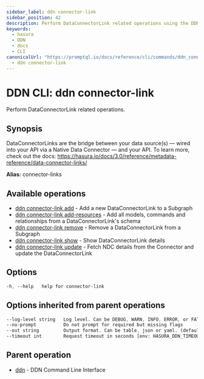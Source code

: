 ```yaml
---
sidebar_label: ddn connector-link
sidebar_position: 42
description: Perform DataConnectorLink related operations using the DDN CLI
keywords:
  - hasura
  - DDN
  - docs
  - CLI
canonicalUrl: "https://promptql.io/docs/reference/cli/commands/ddn_connector-link"
  - ddn connector-link
---
```


# DDN CLI: ddn connector-link

Perform DataConnectorLink related operations.

## Synopsis

DataConnectorLinks are the bridge between your data source(s) — wired into your API via a Native Data Connector — and your API. To learn more, check out the docs: https://hasura.io/docs/3.0/reference/metadata-reference/data-connector-links/

**Alias:** connector-links

## Available operations

- [ddn connector-link add](/reference/cli/commands/ddn_connector-link_add) - Add a new DataConnectorLink to a Subgraph
- [ddn connector-link add-resources](/reference/cli/commands/ddn_connector-link_add-resources) - Add all models, commands and relationships from a DataConnectorLink's schema
- [ddn connector-link remove](/reference/cli/commands/ddn_connector-link_remove) - Remove a DataConnectorLink from a Subgraph
- [ddn connector-link show](/reference/cli/commands/ddn_connector-link_show) - Show DataConnectorLink details
- [ddn connector-link update](/reference/cli/commands/ddn_connector-link_update) - Fetch NDC details from the Connector and update the DataConnectorLink

## Options

```sass
-h, --help   help for connector-link
```

## Options inherited from parent operations

```sass
--log-level string   Log level. Can be DEBUG, WARN, INFO, ERROR, or FATAL. (default "INFO")
--no-prompt          Do not prompt for required but missing flags
--out string         Output format. Can be table, json or yaml. (default "table")
--timeout int        Request timeout in seconds [env: HASURA_DDN_TIMEOUT] (default 100)
```

## Parent operation

- [ddn](/reference/cli/commands/ddn) - DDN Command Line Interface
